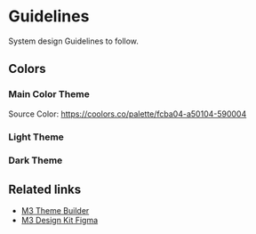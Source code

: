 
<Meta title="Docs Overview/System Design" />

# Guidelines

System design Guidelines to follow.

## Colors

### Main Color Theme

<ColorPalette>
    <ColorItem
        title="theme.color.main"
        subtitle="Main"
        colors={{
            Primary: "#a50104",
            Secondary: "#590004",
            Tertiary: "#fcba04",
        }}
    />

</ColorPalette>

Source Color: https://coolors.co/palette/fcba04-a50104-590004

### Light Theme

<ColorPalette>
    <ColorItem
        title="theme.color.primary"
        subtitle="Primary"
        colors={{
            Primary: lightColors.primary,
            'On Primary': lightColors.onPrimary,
            'Primary Container': lightColors.primaryContainer,
            'On Primary Container': lightColors.onPrimaryContainer,
        }}
    />
    <ColorItem
        title="theme.color.secondary"
        subtitle="Secondary"
        colors={{
            Secondary: lightColors.secondary,
            'On Secondary': lightColors.onSecondary,
            'Secondary Container': lightColors.secondaryContainer,
            'On Secondary Container': lightColors.onSecondaryContainer,
        }}
    />
    <ColorItem
        title="theme.color.tertiary"
        subtitle="Tertiary"
        colors={{
            Tertiary: lightColors.tertiary,
            'On Tertiary': lightColors.onTertiary,
            'Tertiary Container': lightColors.tertiaryContainer,
            'On Tertiary Container': lightColors.onTertiaryContainer,
        }}
    />
    <ColorItem
        title="theme.color.warning"
        subtitle="Warning"
        colors={{
            Warning: lightColors.warning,
            'On Warning': lightColors.onWarning,
            'Warning Container': lightColors.warningContainer,
            'On Warning Container': lightColors.onWarningContainer,
        }}
    />
    <ColorItem
        title="theme.color.error"
        subtitle="Error"
        colors={{
            Error: lightColors.error,
            'On Error': lightColors.onError,
            'Error Container': lightColors.errorContainer,
            'On Error Container': lightColors.onErrorContainer,
        }}
    />
    <ColorItem
        title="theme.color.success"
        subtitle="Success"
        colors={{
            Success: lightColors.success,
            'On Success': lightColors.onSuccess,
            'Success Container': lightColors.successContainer,
            'On Success Container': lightColors.onSuccessContainer,
        }}
    />
    <ColorItem
        title="theme.color.background"
        subtitle="Background"
        colors={{
            Background: lightColors.background,
            'On Background': lightColors.onBackground,
            Surface: lightColors.surface,
            'On Surface': lightColors.onSurface,
        }}
    />
    <ColorItem
        title="theme.color.others"
        subtitle="Others"
        colors={{
            Outline: lightColors.outline,
            'Surface Variant': lightColors.surfaceVariant,
            'On Surface Variant': lightColors.onSurfaceVariant,
            'Inverse On Surface': darkColors.inverseOnSurface,
            'Inverse Surface': darkColors.inverseSurface,
        }}
    />
</ColorPalette>

### Dark Theme

<ColorPalette>
    <ColorItem
        title="theme.color.primary"
        subtitle="Primary"
        colors={{
            Primary: darkColors.primary,
            'On Primary': darkColors.onPrimary,
            'Primary Container': darkColors.primaryContainer,
            'On Primary Container': darkColors.onPrimaryContainer,
        }}
    />
    <ColorItem
        title="theme.color.secondary"
        subtitle="Secondary"
        colors={{
            Secondary: darkColors.secondary,
            'On Secondary': darkColors.onSecondary,
            'Secondary Container': darkColors.secondaryContainer,
            'On Secondary Container': darkColors.onSecondaryContainer,
        }}
    />
    <ColorItem
        title="theme.color.tertiary"
        subtitle="Tertiary"
        colors={{
            Tertiary: darkColors.tertiary,
            'On Tertiary': darkColors.onTertiary,
            'Tertiary Container': darkColors.tertiaryContainer,
            'On Tertiary Container': darkColors.onTertiaryContainer,
        }}
    />
    <ColorItem
        title="theme.color.warning"
        subtitle="Warning"
        colors={{
            Warning: darkColors.warning,
            'On Warning': darkColors.onWarning,
            'Warning Container': darkColors.warningContainer,
            'On Warning Container': darkColors.onWarningContainer,
        }}
    />
    <ColorItem
        title="theme.color.error"
        subtitle="Error"
        colors={{
            Error: darkColors.error,
            'On Error': darkColors.onError,
            'Error Container': darkColors.errorContainer,
            'On Error Container': darkColors.onErrorContainer,
        }}
    />
    <ColorItem
        title="theme.color.success"
        subtitle="Success"
        colors={{
            Success: darkColors.success,
            'On Success': darkColors.onSuccess,
            'Success Container': darkColors.successContainer,
            'On Success Container': darkColors.onSuccessContainer,
        }}
    />
    <ColorItem
        title="theme.color.background"
        subtitle="Background"
        colors={{
            Background: darkColors.background,
            'On Background': darkColors.onBackground,
            Surface: darkColors.surface,
            'On Surface': darkColors.onSurface,
        }}
    />
    <ColorItem
        title="theme.color.others"
        subtitle="Others"
        colors={{
            Outline: darkColors.outline,
            'Surface Variant': darkColors.surfaceVariant,
            'On Surface Variant': darkColors.onSurfaceVariant,
            'Inverse On Surface': darkColors.inverseOnSurface,
            'Inverse Surface': darkColors.inverseSurface,
        }}
    />
</ColorPalette>

## Related links

-   [M3 Theme Builder](https://m3.material.io/theme-builder)
-   [M3 Design Kit Figma](https://www.figma.com/community/file/1035203688168086460)
